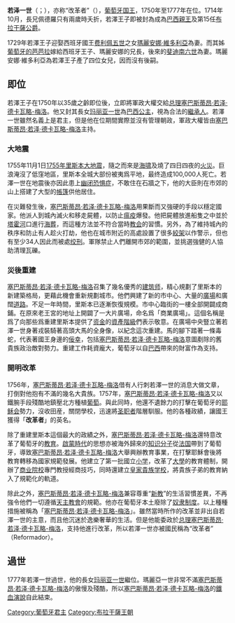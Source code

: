 {{Unreferenced|time=2021-10-19T23:42:35+00:00}}
{{noteTA
|G1=People
|1=里斯本
|2=zh:若昂;zh-tw:約翰;
}}
{{Infobox royalty
| name         = 若泽一世<br>{{small|José I}}
| succession   = [[葡萄牙君主列表|葡萄牙国王]]
| image        = [[File:Portrait_of_Joseph_Emanuel,_King_of_Portugal_(1773)_-_Miguel_António_do_Amaral.png|235px]]
| caption      = 1773年
| reign        = 1750年7月31日－1777年2月24日（{{age in years and days|1750|7|31|1777|2|24|age=no}}）
| coronation   = 1750年9月8日
| predecessor  = [[若昂五世|若昂五世]]
| successor    = [[玛丽亚一世_(葡萄牙)|玛丽亚一世]]<br>[[佩德罗三世_(葡萄牙)|佩德罗三世]]
| birth_date   = {{birth date|1714|6|6|df=y}}
| birth_place  = {{flag|Kingdom of Portugal}}[[里斯本|里斯本]][[里韦拉宫|里韦拉宫]]
| death_date   = {{death date and age|df=y|1777|2|24|1714|6|6}}
| death_place  = {{flag|Kingdom of Portugal}}[[辛特拉宫|辛特拉宫]]
| burial_place = [[城外圣文生修道院|城外圣文生修道院]]
| spouse       = [[瑪麗安娜·維多利亞_(西班牙)|瑪麗安娜·維多利亞]]
| issue        = [[玛丽亚一世_(葡萄牙)|玛丽亚一世]]<br>[[瑪麗亞·安娜·法蘭西絲卡|瑪麗亞·安娜·法蘭西絲卡]]<br>[[瑪麗亞·多蘿西亞_(葡萄牙)|瑪麗亞·多蘿西亞]]<br>[[葡萄牙的瑪麗亞·貝內迪塔|葡萄牙的瑪麗亞·貝內迪塔]]
| house        = [[布拉干萨王朝|布拉干萨王朝]]
| father       = [[若昂五世|若昂五世]]
| mother       = [[奧地利的瑪麗亞·安娜|奧地利的瑪麗亞·安娜]]
| religion     = [[罗马天主教|罗马天主教]]
| signature    = Assinatura D. José I.svg
}}
'''若泽一世'''（{{lang-pt|José I}}；{{bd|1714年|6月6日|1777年|2月24日|}}），亦称“改革者”（{{lang|pt|o Reformador}}），[[葡萄牙君主列表|葡萄牙国王]]，1750年至1777年在位。1714年10月，長兄佩德羅只有兩歲時夭折，若澤王子即被封為成為[[巴西親王|巴西親王]]及第15任[[布拉干薩公爵|布拉干薩公爵]]。

1729年若澤王子迎娶西班牙國王[[费利佩五世|费利佩五世]]之女[[瑪麗安娜·維多利亞_(西班牙)|瑪麗安娜·維多利亞]]為妻。而其姊[[葡萄牙的芭芭拉|葡萄牙的芭芭拉]]嫁給西班牙王子、瑪麗安娜的兄長，後來的[[斐迪南六世|斐迪南六世]]為妻。瑪麗安娜·維多利亞為若澤王子產了四位女兒，因而沒有後嗣。

== 即位 ==
{{Main|開明專制}}
若澤王子在1750年以35歲之齡即位後，立即將軍政大權交給[[总理|总理]][[塞巴斯蒂昂·若泽·德卡瓦略-梅洛|塞巴斯蒂昂·若泽·德卡瓦略-梅洛]]。他又封其長女[[玛丽亚一世_(葡萄牙)|玛丽亚一世]]為[[巴西公主|巴西公主]]，視為合法的[[繼承人|繼承人]]。若澤一世雖然名義上是君主，但是他在位期間實際並沒有管理朝政，軍政大權皆由[[塞巴斯蒂昂·若泽·德卡瓦略-梅洛|塞巴斯蒂昂·若泽·德卡瓦略-梅洛]]主持。

=== 大地震 ===
{{Main|1755年里斯本大地震}}
1755年11月1日[[1755年里斯本大地震|1755年里斯本大地震]]，隨之而來是[[海啸|海啸]]及燒了四日四夜的[[火災|火災]]。巨浪淹沒了低窪地區，里斯本全城大部份被夷爲平地，最终造成100,000人死亡。若澤一世在地震後亦因此患上[[幽闭恐惧症|幽闭恐惧症]]，不敢住在石牆之下，他的大臣則在市郊的山上搭建了大型的[[帳篷|帳篷]]供他居住。

在災難發生後，[[塞巴斯蒂昂·若泽·德卡瓦略-梅洛|塞巴斯蒂昂·若泽·德卡瓦略-梅洛]]用果斷而又強硬的手段以穩定國家。他派人到城內滅火和移走屍體，以防止[[瘟疫|瘟疫]]爆發。他把屍體放進船隻之中並於[[塔霍河|塔霍河]]口進行[[海葬|海葬]]，而這種方法並不符合當時[[教会|教会]]的習慣。另外，為了維持城內的秩序和防止有人趁火打劫，他也在城市附近的高處設置了很多[[絞架|絞架]]以作警示，但也有至少34人因此而被處[[绞刑|绞刑]]。軍隊禁止人們離開市郊的範圍，並挑選強健的人協助清理瓦礫。

=== 災後重建 ===
[[塞巴斯蒂昂·若泽·德卡瓦略-梅洛|塞巴斯蒂昂·若泽·德卡瓦略-梅洛]]召集了幾名優秀的[[建筑师|建筑师]]，精心規劃了里斯本的新建築格局，更藉此機會重新規劃城市。他們興建了新的市中心、大量的[[廣場|廣場]]和廣闊[[道路|道路]]。不足一年時間，里斯本已逐漸恢復規模。市中心臨街的一樓全部開闢成商鋪。在原來老王宮的地址上開闢了一大片廣場，命名爲「商業廣場」。這個名稱是爲了向那些爲重建里斯本提供了[[资金|资金]]的[[資產階級|資產階級]]們表示敬意。在廣場中央豎立著若澤一世身著戎裝騎著高頭大馬的全身像，以紀念這次重建。馬的腳下踏著一條毒蛇，代表著國王身邊的[[佞幸|佞幸]]，包括[[塞巴斯蒂昂·若泽·德卡瓦略-梅洛|塞巴斯蒂昂·若泽·德卡瓦略-梅洛]]意圖剷除的舊貴族政治敵對勢力。重建工作耗資龐大，葡萄牙以自[[巴西|巴西]]帶來的財富作為支持。

=== 開明改革 ===
1756年，[[塞巴斯蒂昂·若泽·德卡瓦略-梅洛|塞巴斯蒂昂·若泽·德卡瓦略-梅洛]]借有人行刺若澤一世的消息大做文章，打倒對他抱有不滿的幾名大貴族。1757年，[[塞巴斯蒂昂·若泽·德卡瓦略-梅洛|塞巴斯蒂昂·若泽·德卡瓦略-梅洛]]又以鐵腕手段殘酷地鎮壓北方種植[[葡萄|葡萄]]。與此同時，他還不遺餘力的打擊在葡萄牙的[[耶稣会|耶稣会]]勢力，沒收田産，關閉學校，迅速將[[圣职者|圣职者]]階層馴服。他的各種政績，讓國王獲得「'''改革者'''」的英名。

除了重建里斯本這個最大的政績之外，[[塞巴斯蒂昂·若泽·德卡瓦略-梅洛|塞巴斯蒂昂·若泽·德卡瓦略-梅洛]]還特意改革了葡萄牙的[[教育|教育]]。[[啟蒙時代|啟蒙時代]]的思想亦被海外歸來的[[知识分子|知识分子]]從[[法国|法国]]帶到了葡萄牙，導致[[塞巴斯蒂昂·若泽·德卡瓦略-梅洛|塞巴斯蒂昂·若泽·德卡瓦略-梅洛]]大舉興辦教育事業，在打擊耶穌會後將教育轉移為國家規範發展。他建立了第一批國立[[小学|小学]]，改革了[[大學|大學]]的教育體制，開辦了[[商业院校|商业院校]]專門教授經商技巧，同時還建立[[皇家|皇家]][[貴族|貴族]][[学校|学校]]，將貴族子弟的教育納入了規範化的軌道。

除此之外，[[塞巴斯蒂昂·若泽·德卡瓦略-梅洛|塞巴斯蒂昂·若泽·德卡瓦略-梅洛]]兼容尊重“[[新教|新教]]”的生活習慣差異，不再強令他們一切遵循[[天主教會|天主教會]]的規範。他亦在葡萄牙本土廢除了[[奴隶制度|奴隶制度]]。以上種種措施被稱為「[[塞巴斯蒂昂·若泽·德卡瓦略-梅洛|塞巴斯蒂昂·若泽·德卡瓦略-梅洛]]」。雖然當時所作的改革並非出自若澤一世的主意，而且他沉迷於逸樂奢華的生活。但是他能委政於[[总理|总理]][[塞巴斯蒂昂·若泽·德卡瓦略-梅洛|塞巴斯蒂昂·若泽·德卡瓦略-梅洛]]，支持他進行改革，所以若澤一世亦被國民稱為“改革者” （Reformador）。

== 過世 ==
1777年若澤一世過世，他的長女[[玛丽亚一世_(葡萄牙)|玛丽亚一世]]繼位。瑪麗亞一世非常不滿[[塞巴斯蒂昂·若泽·德卡瓦略-梅洛|塞巴斯蒂昂·若泽·德卡瓦略-梅洛]]的傲慢及殘酷，所以[[塞巴斯蒂昂·若泽·德卡瓦略-梅洛|塞巴斯蒂昂·若泽·德卡瓦略-梅洛]]的[[鐵血演說|鐵血演說]]自此結束。

{{start box}}
{{s-hou|[[布拉干萨王朝|布拉干萨王朝]]|1714年|6月6日|1777年|2月24日|name=若澤一世}}
{{s-reg}}
{{s-before|[[若昂五世_(葡萄牙)|若昂五世]]}}
{{s-title|[[葡萄牙君主列表|葡萄牙国王]]|1750年－1777年}}
{{s-after|[[玛丽亚一世_(葡萄牙)|玛丽亚一世]]}}
{{end box}}

{{葡萄牙君主}}

{{Authority control}}
{{DEFAULTSORT:José I}}
[[Category:葡萄牙君主|Category:葡萄牙君主]]
[[Category:布拉干薩王朝|Category:布拉干薩王朝]]